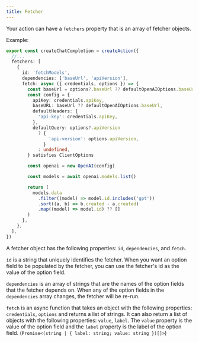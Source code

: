 ```yaml
---
title: Fetcher
---
```


Your action can have a `fetchers` property that is an array of fetcher objects.

Example:

```ts
export const createChatCompletion = createAction({
  //...
  fetchers: [
    {
      id: 'fetchModels',
      dependencies: ['baseUrl', 'apiVersion'],
      fetch: async ({ credentials, options }) => {
        const baseUrl = options?.baseUrl ?? defaultOpenAIOptions.baseUrl
        const config = {
          apiKey: credentials.apiKey,
          baseURL: baseUrl ?? defaultOpenAIOptions.baseUrl,
          defaultHeaders: {
            'api-key': credentials.apiKey,
          },
          defaultQuery: options?.apiVersion
            ? {
                'api-version': options.apiVersion,
              }
            : undefined,
        } satisfies ClientOptions

        const openai = new OpenAI(config)

        const models = await openai.models.list()

        return (
          models.data
            .filter((model) => model.id.includes('gpt'))
            .sort((a, b) => b.created - a.created)
            .map((model) => model.id) ?? []
        )
      },
    },
  ],
})
```

A fetcher object has the following properties: `id`, `dependencies`, and `fetch`.

`id` is a string that uniquely identifies the fetcher. When you want an option field to be populated by the fetcher, you can use the fetcher's id as the value of the option field.

`dependencies` is an array of strings that are the names of the option fields that the fetcher depends on. When any of the option fields in the `dependencies` array changes, the fetcher will be re-run.

`fetch` is an async function that takes an object with the following properties: `credentials`, `options` and returns a list of strings. It can also return a list of objects with the following properties: `value`, `label`. The `value` property is the value of the option field and the `label` property is the label of the option field. (`Promise<(string | { label: string; value: string })[]>`)
